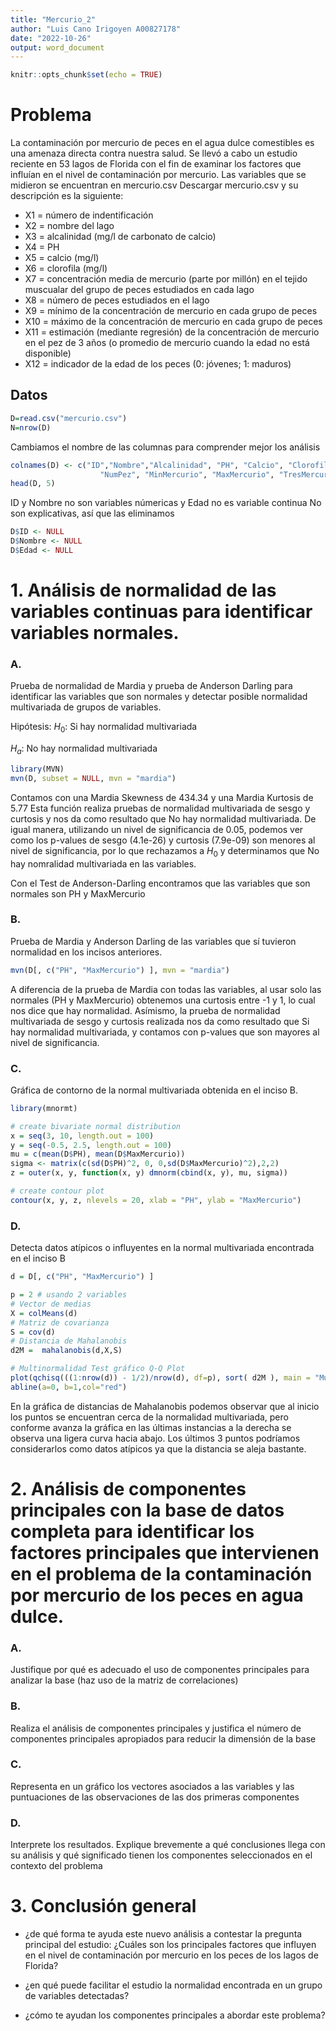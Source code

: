 ---
title: "Mercurio_2"
author: "Luis Cano Irigoyen A00827178"
date: "2022-10-26"
output: word_document
---

```{r setup, include=FALSE}
knitr::opts_chunk$set(echo = TRUE)
```

# Problema

La contaminación por mercurio de peces en el agua dulce comestibles es
una amenaza directa contra nuestra salud. Se llevó a cabo un estudio
reciente en 53 lagos de Florida con el fin de examinar los factores que
influían en el nivel de contaminación por mercurio. Las variables que se
midieron se encuentran en mercurio.csv Descargar mercurio.csv y su
descripción es la siguiente:

- X1 = número de indentificación
- X2 = nombre del lago
- X3 = alcalinidad (mg/l de carbonato de calcio)
- X4 = PH
- X5 = calcio (mg/l)
- X6 = clorofila (mg/l)
- X7 = concentración media de mercurio (parte por millón) en el tejido muscualar del grupo de peces estudiados en cada lago
- X8 = número de peces estudiados en el lago
- X9 = mínimo de la concentración de mercurio en cada grupo de peces
- X10 = máximo de la concentración de mercurio en cada grupo de peces
- X11 = estimación (mediante regresión) de la concentración de mercurio en el pez de 3 años (o promedio de mercurio cuando la edad no está disponible)
- X12 = indicador de la edad de los peces (0: jóvenes; 1: maduros)

## Datos

```{r}
D=read.csv("mercurio.csv")
N=nrow(D)
```

Cambiamos el nombre de las columnas para comprender mejor los análisis

```{r}
colnames(D) <- c("ID","Nombre","Alcalinidad", "PH", "Calcio", "Clorofila", "MediaMercurio",
                    "NumPez", "MinMercurio", "MaxMercurio", "TresMercurio","Edad")
head(D, 5)
```

ID y Nombre no son variables númericas y Edad no es variable continua
No son explicativas, así que las eliminamos

```{r}
D$ID <- NULL
D$Nombre <- NULL
D$Edad <- NULL
```

# 1. Análisis de normalidad de las variables continuas para identificar variables normales.

### A.
Prueba de normalidad de Mardia y prueba de Anderson Darling para identificar las variables que son normales y detectar posible normalidad multivariada de grupos de variables.

Hipótesis:
$H_0:$ Si hay normalidad multivariada

$H_a$: No hay normalidad multivariada

```{r}
library(MVN)
mvn(D, subset = NULL, mvn = "mardia")
```

Contamos con una Mardia Skewness de 434.34 y una Mardia Kurtosis de 5.77
Esta función realiza pruebas de normalidad multivariada de sesgo y curtosis y nos da como resultado que No hay normalidad multivariada. De igual manera, utilizando un nivel de significancia de 0.05, podemos ver como los p-values de sesgo (4.1e-26) y curtosis (7.9e-09) son menores al nivel de significancia, por lo que rechazamos a $H_0$ y determinamos que No hay nomralidad multivariada en las variables.

Con el Test de Anderson-Darling encontramos que las variables que son normales son PH y MaxMercurio

### B.
Prueba de Mardia y Anderson Darling de las variables que sí tuvieron normalidad en los incisos anteriores. 

```{r}
mvn(D[, c("PH", "MaxMercurio") ], mvn = "mardia")
```

A diferencia de la prueba de Mardia con todas las variables, al usar solo las normales (PH y MaxMercurio) obtenemos una curtosis entre -1 y 1, lo cual nos dice que hay normalidad. 
Asímismo, la prueba de normalidad multivariada de sesgo y curtosis realizada nos da como resultado que Si hay normalidad multivariada, y contamos con p-values que son mayores al nivel de significancia.

### C.
Gráfica de contorno de la normal multivariada obtenida en el inciso B.

```{r}
library(mnormt)

# create bivariate normal distribution
x = seq(3, 10, length.out = 100)
y = seq(-0.5, 2.5, length.out = 100)
mu = c(mean(D$PH), mean(D$MaxMercurio))
sigma <- matrix(c(sd(D$PH)^2, 0, 0,sd(D$MaxMercurio)^2),2,2)
z = outer(x, y, function(x, y) dmnorm(cbind(x, y), mu, sigma))

# create contour plot
contour(x, y, z, nlevels = 20, xlab = "PH", ylab = "MaxMercurio")
```

### D.
Detecta datos atípicos o influyentes en la normal multivariada encontrada en el inciso B

```{r}
d = D[, c("PH", "MaxMercurio") ]

p = 2 # usando 2 variables
# Vector de medias
X = colMeans(d)
# Matriz de covarianza
S = cov(d)
# Distancia de Mahalanobis
d2M =  mahalanobis(d,X,S)

# Multinormalidad Test gráfico Q-Q Plot
plot(qchisq(((1:nrow(d)) - 1/2)/nrow(d), df=p), sort( d2M ), main = "Multinormalidad Test gráfico Q-Q Plot", xlab = "Chi^2", ylab = "d^2M")
abline(a=0, b=1,col="red")
```

En la gráfica de distancias de Mahalanobis podemos observar que al inicio los puntos se encuentran cerca de la normalidad multivariada, pero conforme avanza la gráfica en las últimas instancias a la derecha se observa una ligera curva hacia abajo. Los últimos 3 puntos podríamos considerarlos como datos atípicos ya que la distancia se aleja bastante.


# 2. Análisis de componentes principales con la base de datos completa para identificar los factores principales que intervienen en el problema de la contaminación por mercurio de los peces en agua dulce. 

### A.
Justifique por qué es adecuado el uso de componentes principales para analizar la base (haz uso de la matriz de correlaciones)

### B.
Realiza el análisis de componentes principales y justifica el número de componentes principales apropiados para reducir la dimensión de la base

### C.
Representa en un gráfico los vectores asociados a las variables y las puntuaciones de las observaciones de las dos primeras componentes

### D.
Interprete los resultados. Explique brevemente a qué conclusiones llega con su análisis y qué significado tienen los componentes seleccionados en el contexto del problema


# 3. Conclusión general

- ¿de qué forma te ayuda este nuevo análisis a contestar la pregunta principal del estudio:  ¿Cuáles son los principales factores que influyen en el nivel de contaminación por mercurio en los peces de los lagos de Florida? 


- ¿en qué puede facilitar el estudio la normalidad encontrada en un grupo de variables detectadas? 


- ¿cómo te ayudan los componentes principales a abordar este problema?


